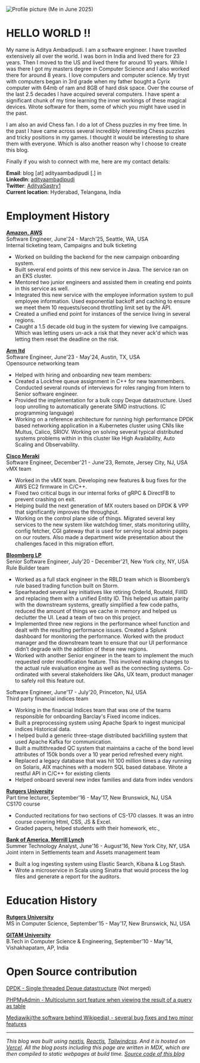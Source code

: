 ![Profile picture](/profile_picture.jpg)
(Me in June 2025)

# HELLO WORLD !!

My name is Aditya Ambadipudi. I am a software engineer. I have travelled extensively all over the world. 
I was born in India and lived there for 23 years. Then I moved to the US and lived there for around 10 years. 
While I was there I got my masters degree in Computer Science and I also worked there for around 8 years. I love computers and computer science. My tryst with computers began in 3rd grade when my father bought a Cyrix computer with 64mb of ram and 8GB of hard disk space. Over the course of the last 2.5 decades I have acquired several computers. I have spent a significant chunk of my time learning the inner workings of these magical devices. Wrote software for them, some of which you might have used in the past.

I am also an avid Chess fan. I do a lot of Chess puzzles in my free time. In the past I have came across several incredibly interesting Chess puzzles and tricky positions in my games. I thought it would be interesting to share them with everyone. Which is also another reason why I choose to create this blog.

Finally if you wish to connect with me, here are my contact details:

**Email**: blog [at] adityaambadipudi [.] in \
**LinkedIn**: [adityaambadipudi](https://www.linkedin.com/in/adityaambadipudi/) \
**Twitter**: [AdityaSastry1](https://www.x.com/AdityaSastry1) \
**Current location**: Hyderabad, Telangana, India

# Employment History

**<u>Amazon, AWS</u>** \
Software Engineer, June'24 - March'25, Seattle, WA, USA\
Internal ticketing team, Campaigns and bulk ticketing

- Worked on building the backend for the new campaign onboarding system.
- Built several end points of this new service in Java. The service ran on an EKS cluster.
- Mentored two junior engineers and assisted them in creating end points in this service as well.
- Integrated this new service with the employee information system to pull employee information. 
Used exponential backoff and caching to ensure we meet them 10 requests/second throttling limit set by the API.
- Created a unified end point for instances of the service living in several regions. 
- Caught a 1.5 decade old bug in the system for viewing live campaigns. 
Which was letting users un-ack a risk that they never ack'd which was letting them reset the deadline on the risk.

**<u>Arm ltd</u>**\
Software Engineer, June'23 - May'24, Austin, TX, USA\
Opensource networking team

- Helped with hiring and onboarding new team members:
- Created a Lockfree queue assignment in C++ for new teammembers. Conducted several rounds of interviews for roles ranging from Intern to Senior software engineer.
- Provided the implementation for a bulk copy Deque datastructure. Used loop unrolling to automatically generate SIMD instructions. (C programming language)
- Working on a reference architecture for running high performance DPDK based networking application in a Kubernetes cluster using CNIs like Multus, Calico, SRIOV. Working on solving several typical distributed systems problems within in this cluster like High Availability, Auto Scaling and Observability.

**<u>Cisco Meraki</u>**\
Software Engineer, December'21 - June'23, Remote, Jersey City, NJ, USA\
vMX team

- Worked in the vMX team. Developing new features & bug fixes for the AWS EC2 firmware in C/C++. 
- Fixed two critical bugs in our internal forks of gRPC & DirectFB to prevent crashing on exit. 
- Helping build the next generation of MX routers based on DPDK & VPP that significantly improves the throughput.
- Working on the control plane side of things. Migrated several key services to the new system like watchdog timer, stats monitoring utility, config fetcher, CGI gateway that is used for serving local admin pages on our routers. Also made a department wide presentation about the challenges faced in this migration effort.

**<u>Bloomberg LP</u>**\
Senior Software Engineer, July'20 - December'21, New York city, NY, USA\
Rule Builder team

- Worked as a full stack engineer in the RBLD team which is Bloomberg’s rule based trading function built on Storm. 
- Spearheaded several key initiatives like retiring OrderId, RouteId, FillID and replacing them with a unified Entity ID. This helped us attain parity with the downstream systems, greatly simplified a few code paths, reduced the amount of things we cache in memory and helped us declutter the UI. Lead a team of two on this project.
- Implemented three new regions in the performance wheel function and dealt with the resulting performance issues. Created a Splunk dashboard for monitoring the performance. Worked with the product manager and the downstream team to ensure that our UI performance didn’t degrade with the addition of these new regions.
- Worked with another Senior engineer in the team to implement the much requested order modification feature. This involved making changes to the actual rule evaluation engine as well as the connecting systems. Co-ordinated with several stakeholders like QAs, UX team, product manager to safely roll this feature out.

Software Engineer, June'17 - July'20, Princeton, NJ, USA\
Third party financial indices team

- Working in the financial Indices team that was one of the teams responsible for onboarding Barclay's Fixed income indices. 
- Built a preprocessing system using Apache Spark to ingest municipal indices Historical data.
- I helped build a generic three-stage distributed backfilling system that used Apache Kafka for communication. 
- Built a multithreaded QC system that maintains a cache of the bond level attributes of 150k bonds over a 10 year period refreshed every night. 
- Replaced a legacy database that was hit 100 million times a day running on Solaris, AIX machines with a modern SQL based database. Wrote a restful API in C/C++ for existing clients
- Helped onboard several new index families and data from index vendors

**<u>Rutgers University</u>**\
Part time lecturer, September'16 - May'17, New Brunswick, NJ, USA\
CS170 course

- Conducted recitations for two sections of CS-170 classes. It was an intro course covering Html, CSS, JS & Excel. 
- Graded papers, helped students with their homework, etc.,

**<u>Bank of America, Merrill Lynch</u>**\
Summer Technology Analyst, June'16 - August'16, New York City, NY, USA\
Joint intern in Settlements team and Assets management team

- Built a log ingesting system using Elastic Search, Kibana & Log Stash. 
- Wrote a microservice in Scala using Sinatra that would process the log files and generate a report for the auditors.

# Education History

**<u>Rutgers University</u>**\
MS in Computer Science, September'15 - May'17, New Brunswick, NJ, USA

**<u>GITAM University</u>**\
B.Tech in Computer Science & Engineering, September'10 - May'14, Vishakhapatam, AP, India

# Open Source contribution
[DPDK - Single threaded Deque datastructure](https://mails.dpdk.org/archives/dev/2023-August/275003.html) (Not merged)

[PHPMyAdmin - Multicolumn sort feature when viewing the result of a query as table](https://github.com/phpmyadmin/phpmyadmin/pull/1077)

[Mediawiki(the software behind Wikipedia) - several bug fixes and two minor features](https://gerrit.wikimedia.org/r/q/owner:ganeshaditya1@gmail.com)

---
*This blog was built using [nextjs](https://nextjs.org/), [Reactjs](https://react.dev/), [Tailwindcss](https://tailwindcss.com/). 
And it is hosted on [Vercel](https://vercel.com/). All the blog posts including this page are written in MDX, which are then compiled to static webpages at build time. 
[Source code of this blog](https://github.com/ganeshaditya1/blog)*

